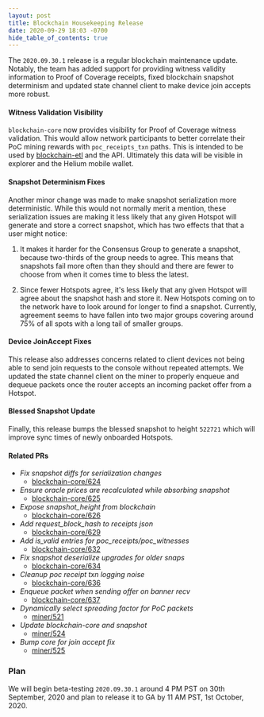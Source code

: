 ```yaml
---
layout: post
title: Blockchain Housekeeping Release
date: 2020-09-29 18:03 -0700
hide_table_of_contents: true
---
```


The `2020.09.30.1` release is a regular blockchain maintenance update. Notably, the team has added
support for providing witness validity information to Proof of Coverage receipts, fixed blockchain
snapshot determinism and updated state channel client to make device join accepts more robust.

<!--truncate-->

#### Witness Validation Visibility

`blockchain-core` now provides visibility for Proof of Coverage witness validation. This would allow
network participants to better correlate their PoC mining rewards with `poc_receipts_txn` paths.
This is intended to be used by [blockchain-etl](https://github.com/helium/blockchain-etl) and the
API. Ultimately this data will be visible in explorer and the Helium mobile wallet.

#### Snapshot Determinism Fixes

Another minor change was made to make snapshot serialization more deterministic. While this would
not normally merit a mention, these serialization issues are making it less likely that any given
Hotspot will generate and store a correct snapshot, which has two effects that that a user might
notice:

1. It makes it harder for the Consensus Group to generate a snapshot, because two-thirds of the
   group needs to agree. This means that snapshots fail more often than they should and there are
   fewer to choose from when it comes time to bless the latest.

2. Since fewer Hotspots agree, it's less likely that any given Hotspot will agree about the snapshot
   hash and store it. New Hotspots coming on to the network have to look around for longer to find a
   snapshot. Currently, agreement seems to have fallen into two major groups covering around 75% of
   all spots with a long tail of smaller groups.

#### Device JoinAccept Fixes

This release also addresses concerns related to client devices not being able to send join requests
to the console without repeated attempts. We updated the state channel client on the miner to
properly enqueue and dequeue packets once the router accepts an incoming packet offer from a
Hotspot.

#### Blessed Snapshot Update

Finally, this release bumps the blessed snapshot to height `522721` which will improve sync times of
newly onboarded Hotspots.

#### Related PRs

- _Fix snapshot diffs for serialization changes_
  - [blockchain-core/624](https://github.com/helium/blockchain-core/pull/624)
- _Ensure oracle prices are recalculated while absorbing snapshot_
  - [blockchain-core/625](https://github.com/helium/blockchain-core/pull/625)
- _Expose snapshot_height from blockchain_
  - [blockchain-core/626](https://github.com/helium/blockchain-core/pull/626)
- _Add request_block_hash to receipts json_
  - [blockchain-core/629](https://github.com/helium/blockchain-core/pull/629)
- _Add is_valid entries for poc_receipts/poc_witnesses_
  - [blockchain-core/632](https://github.com/helium/blockchain-core/pull/632)
- _Fix snapshot deserialize upgrades for older snaps_
  - [blockchain-core/634](https://github.com/helium/blockchain-core/pull/634)
- _Cleanup poc receipt txn logging noise_
  - [blockchain-core/636](https://github.com/helium/blockchain-core/pull/636)
- _Enqueue packet when sending offer on banner recv_
  - [blockchain-core/637](https://github.com/helium/blockchain-core/pull/637)
- _Dynamically select spreading factor for PoC packets_
  - [miner/521](https://github.com/helium/miner/pull/521)
- _Update blockchain-core and snapshot_
  - [miner/524](https://github.com/helium/miner/pull/524)
- _Bump core for join accept fix_
  - [miner/525](https://github.com/helium/miner/pull/525)

### Plan

We will begin beta-testing `2020.09.30.1` around 4 PM PST on 30th September, 2020 and plan to
release it to GA by 11 AM PST, 1st October, 2020.
